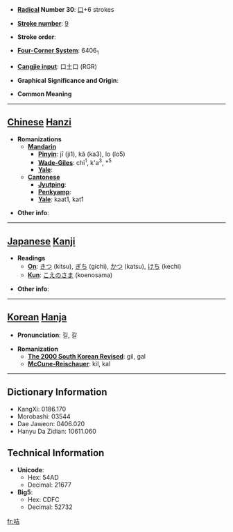 * '''[[Wiktionary:Chinese radical index| Radical]] Number 30''': [[Wiktionary:Chinese radical index 口|口]]+6 strokes

* '''[[Wiktionary:Chinese total strokes index|Stroke number]]''': [[Wiktionary:Chinese total strokes index 9|9]]

* '''Stroke order''': 

* '''[[Wiktionary:Chinese four corner index|Four-Corner System]]''': 6406<sub>1</sub>

* '''[[Wiktionary:Chinese Cangjie index|Cangjie input]]''': 口土口 (RGR)

* '''Graphical Significance and Origin''': 

* '''Common Meaning'''

----

== [[Chinese]] [[Hanzi]] ==

* '''Romanizations'''
** '''[[Mandarin]]'''
*** '''[[Pinyin]]''': jī (ji1), kǎ (ka3), lo (lo5)
*** '''[[Wade-Giles]]''': chi<sup>1</sup>, k'a<sup>3</sup>, *<sup>5</sup>
*** '''[[Yale]]''': 
** '''[[Cantonese]]'''
*** '''[[Jyutping]]''':
*** '''[[Penkyamp]]''': 
*** '''[[Yale]]''': kaat1, kat1

* '''Other info''': 

----

== [[Japanese]] [[Kanji]] ==

* '''Readings'''
** '''[[On]]''': [[きつ]] (kitsu), [[ぎち]] (gichi), [[かつ]] (katsu), [[けち]] (kechi)
** '''[[Kun]]''': [[こえのさま]] (koenosama)

* '''Other info''':  

----

== [[Korean]] [[Hanja]] ==

* '''Pronunciation''': 길, 갈

* '''Romanization'''
** '''[[The 2000 South Korean Revised Romanization|The 2000 South Korean Revised]]''': gil, gal
** '''[[McCune-Reischauer]]''': kil, kal

----

== Dictionary Information ==

* KangXi: 0186.170
* Morobashi: 03544
* Dae Jaweon: 0406.020
* Hanyu Da Zidian: 10611.060

== Technical Information ==

* '''Unicode''':
** Hex: 54AD
** Decimal: 21677
* '''Big5''':
** Hex: CDFC
** Decimal: 52732

[[fr:咭]]